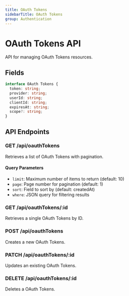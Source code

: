 ```yaml
---
title: OAuth Tokens
sidebarTitle: OAuth Tokens
group: Authentication
---
```



# OAuth Tokens API

API for managing OAuth Tokens resources.




## Fields

```typescript
interface OAuth Tokens {
  token: string;
  provider: string;
  userId: string;
  clientId: string;
  expiresAt: string;
  scope?: string;
}
```




## API Endpoints

### GET /api/oauthTokens
Retrieves a list of OAuth Tokens with pagination.

#### Query Parameters
- `limit`: Maximum number of items to return (default: 10)
- `page`: Page number for pagination (default: 1)
- `sort`: Field to sort by (default: createdAt)
- `where`: JSON query for filtering results

### GET /api/oauthTokens/:id
Retrieves a single OAuth Tokens by ID.

### POST /api/oauthTokens
Creates a new OAuth Tokens.

### PATCH /api/oauthTokens/:id
Updates an existing OAuth Tokens.

### DELETE /api/oauthTokens/:id
Deletes a OAuth Tokens.

